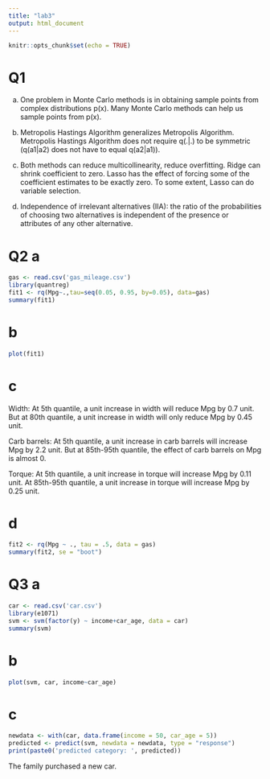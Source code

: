 ```yaml
---
title: "lab3"
output: html_document
---
```


```r
knitr::opts_chunk$set(echo = TRUE)
```

# Q1 
a. One problem in Monte Carlo methods is in obtaining sample points from complex distributions p(x). Many Monte Carlo methods can help us sample points from p(x).

b. Metropolis Hastings Algorithm generalizes Metropolis Algorithm. Metropolis Hastings Algorithm does not require q(.|.) to be symmetric (q(a1|a2) does not have to equal q(a2|a1)).

c. Both methods can reduce multicollinearity, reduce overfitting. Ridge can shrink coefficient to zero. Lasso has the effect of forcing some of the coefficient estimates to be exactly zero. To some extent, Lasso can do variable selection.

d. Independence of irrelevant alternatives (IIA): the ratio of the probabilities of choosing two alternatives is independent of the presence or attributes of any other alternative. 


# Q2 a
```r
gas <- read.csv('gas_mileage.csv')
library(quantreg)
fit1 <- rq(Mpg~.,tau=seq(0.05, 0.95, by=0.05), data=gas)
summary(fit1)
```

# b
```r
plot(fit1)
```

# c
Width: At 5th quantile, a unit increase in width will reduce Mpg by 0.7 unit. But at 80th quantile, a unit increase in width will only reduce Mpg by 0.45 unit.

Carb barrels: At 5th quantile, a unit increase in carb barrels will increase Mpg by 2.2 unit. But at 85th-95th quantile, the effect of carb barrels on Mpg is almost 0.

Torque: At 5th quantile, a unit increase in torque will increase Mpg by 0.11 unit. At 85th-95th quantile, a unit increase in torque will increase Mpg by 0.25 unit.

# d
```r
fit2 <- rq(Mpg ~ ., tau = .5, data = gas)
summary(fit2, se = "boot")
```


# Q3 a
```r
car <- read.csv('car.csv')
library(e1071)
svm <- svm(factor(y) ~ income+car_age, data = car)
summary(svm)
```

# b
```r
plot(svm, car, income~car_age)
```

# c
```r
newdata <- with(car, data.frame(income = 50, car_age = 5))
predicted <- predict(svm, newdata = newdata, type = "response")
print(paste0('predicted category: ', predicted))
```

The family purchased a new car.